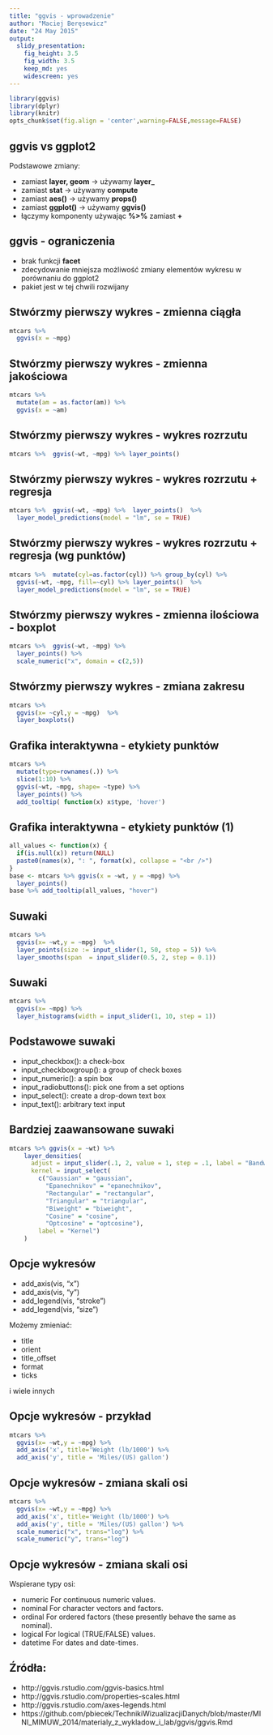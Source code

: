 ```yaml
---
title: "ggvis - wprowadzenie"
author: "Maciej Beręsewicz"
date: "24 May 2015"
output:
  slidy_presentation: 
    fig_height: 3.5
    fig_width: 3.5
    keep_md: yes
    widescreen: yes
---
```


```r
library(ggvis)
library(dplyr)
library(knitr)
opts_chunk$set(fig.align = 'center',warning=FALSE,message=FALSE)
```

## ggvis vs ggplot2

Podstawowe zmiany:

* zamiast **layer, geom** -> używamy **layer_** 
* zamiast **stat** -> używamy **compute**
* zamiast **aes()** -> używamy **props()**
* zamiast **ggplot()** -> używamy **ggvis()**
* łączymy komponenty używając **%>%** zamiast **+**

## ggvis - ograniczenia

* brak funkcji **facet**
* zdecydowanie mniejsza możliwość zmiany elementów wykresu w porównaniu do ggplot2
* pakiet jest w tej chwili rozwijany

## Stwórzmy pierwszy wykres - zmienna ciągła

```r
mtcars %>%
  ggvis(x = ~mpg) 
```

## Stwórzmy pierwszy wykres - zmienna jakościowa

```r
mtcars %>%
  mutate(am = as.factor(am)) %>%
  ggvis(x = ~am) 
```

## Stwórzmy pierwszy wykres - wykres rozrzutu

```r
mtcars %>%  ggvis(~wt, ~mpg) %>% layer_points()
```

## Stwórzmy pierwszy wykres - wykres rozrzutu + regresja

```r
mtcars %>%  ggvis(~wt, ~mpg) %>%  layer_points()  %>%
  layer_model_predictions(model = "lm", se = TRUE)
```

## Stwórzmy pierwszy wykres - wykres rozrzutu + regresja (wg punktów)

```r
mtcars %>%  mutate(cyl=as.factor(cyl)) %>% group_by(cyl) %>%
  ggvis(~wt, ~mpg, fill=~cyl) %>% layer_points()  %>%
  layer_model_predictions(model = "lm", se = TRUE)
```

## Stwórzmy pierwszy wykres - zmienna ilościowa - boxplot

```r
mtcars %>%  ggvis(~wt, ~mpg) %>% 
  layer_points() %>%
  scale_numeric("x", domain = c(2,5))
```

## Stwórzmy pierwszy wykres - zmiana zakresu

```r
mtcars %>%
  ggvis(x= ~cyl,y = ~mpg)  %>%
  layer_boxplots()
```

## Grafika interaktywna - etykiety punktów

```r
mtcars %>%  
  mutate(type=rownames(.)) %>% 
  slice(1:10) %>%
  ggvis(~wt, ~mpg, shape= ~type) %>% 
  layer_points() %>%
  add_tooltip( function(x) x$type, 'hover')
```

## Grafika interaktywna - etykiety punktów (1)

```r
all_values <- function(x) {
  if(is.null(x)) return(NULL)
  paste0(names(x), ": ", format(x), collapse = "<br />")
}
base <- mtcars %>% ggvis(x = ~wt, y = ~mpg) %>%
  layer_points()
base %>% add_tooltip(all_values, "hover")
```

## Suwaki

```r
mtcars %>%
  ggvis(x= ~wt,y = ~mpg)  %>%
  layer_points(size := input_slider(1, 50, step = 5)) %>%
  layer_smooths(span  = input_slider(0.5, 2, step = 0.1))
```

## Suwaki

```r
mtcars %>%
  ggvis(x= ~mpg) %>%
  layer_histograms(width = input_slider(1, 10, step = 1))
```

## Podstawowe suwaki

* input_checkbox(): a check-box
* input_checkboxgroup(): a group of check boxes
* input_numeric(): a spin box
* input_radiobuttons(): pick one from a set options
* input_select(): create a drop-down text box
* input_text(): arbitrary text input

## Bardziej zaawansowane suwaki

```r
mtcars %>% ggvis(x = ~wt) %>%
    layer_densities(
      adjust = input_slider(.1, 2, value = 1, step = .1, label = "Bandwidth adjustment"),
      kernel = input_select(
        c("Gaussian" = "gaussian",
          "Epanechnikov" = "epanechnikov",
          "Rectangular" = "rectangular",
          "Triangular" = "triangular",
          "Biweight" = "biweight",
          "Cosine" = "cosine",
          "Optcosine" = "optcosine"),
        label = "Kernel")
    )
```

## Opcje wykresów

* add_axis(vis, "x")
* add_axis(vis, "y")
* add_legend(vis, "stroke")
* add_legend(vis, "size")

Możemy zmieniać: 

* title
* orient
* title_offset
* format
* ticks

i wiele innych

## Opcje wykresów - przykład

```r
mtcars %>%
  ggvis(x= ~wt,y = ~mpg) %>%
  add_axis('x', title='Weight (lb/1000') %>%
  add_axis('y', title = 'Miles/(US) gallon')
```

## Opcje wykresów - zmiana skali osi

```r
mtcars %>%
  ggvis(x= ~wt,y = ~mpg) %>%
  add_axis('x', title='Weight (lb/1000') %>%
  add_axis('y', title = 'Miles/(US) gallon') %>%
  scale_numeric("x", trans="log") %>%
  scale_numeric("y", trans="log")
```

## Opcje wykresów - zmiana skali osi

Wspierane typy osi:

* numeric For continuous numeric values.
* nominal For character vectors and factors.
* ordinal For ordered factors (these presently behave the same as nominal).
* logical For logical (TRUE/FALSE) values.
* datetime For dates and date-times.

## Źródła:

* http://ggvis.rstudio.com/ggvis-basics.html 
* http://ggvis.rstudio.com/properties-scales.html
* http://ggvis.rstudio.com/axes-legends.html
* https://github.com/pbiecek/TechnikiWizualizacjiDanych/blob/master/MINI_MIMUW_2014/materialy_z_wykladow_i_lab/ggvis/ggvis.Rmd

